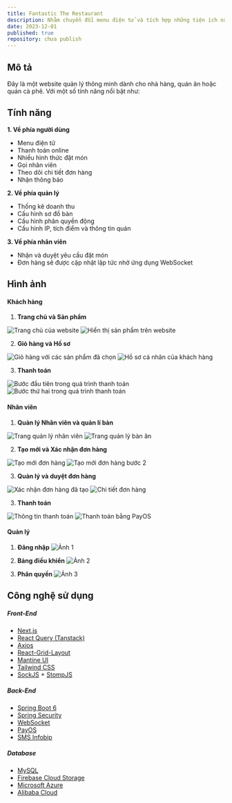 ```yaml
---
title: Fantastic The Restaurant
description: Nhằm chuyển đổi menu điện tử và tích hợp những tiện ích nâng cao trải nghiệm sử dụng dịch vụ của người dùng tại quán ăn, quán cà phê hoặc nhà hàng.
date: 2023-12-01
published: true
repository: chưa publish
---
```


## Mô tả
Đây là một website quản lý thông minh dành cho nhà hàng, quán ăn hoặc quán cà phê. Với một số tính năng nổi bật như:


## Tính năng
__1. Về phía người dùng__
- Menu điện tử
- Thanh toán online
- Nhiều hình thức đặt món
- Gọi nhân viên
- Theo dõi chi tiết đơn hàng
- Nhận thông báo

__2. Về phía quản lý__
- Thống kê doanh thu
- Cấu hình sơ đồ bàn
- Cấu hình phân quyền động
- Cấu hình IP, tích điểm và thông tin quán

__3. Về phía nhân viên__
- Nhận và duyệt yêu cầu đặt món
- Đơn hàng sẽ được cập nhật lặp tức nhờ ứng dụng WebSocket

## Hình ảnh

#### Khách hàng

1. **Trang chủ và Sản phẩm**
<div className="grid grid-cols-1 md:grid-cols-2 lg:grid-cols-2 gap-2">
    <img src="/projects/fantastic/root.jpg" alt="Trang chủ của website"/>
    <img src="/projects/fantastic/products.jpg" alt="Hiển thị sản phẩm trên website"/>
</div>

2. **Giỏ hàng và Hồ sơ**
<div className="grid grid-cols-1 md:grid-cols-2 lg:grid-cols-2 gap-2">
    <img src="/projects/fantastic/cart.jpg" alt="Giỏ hàng với các sản phẩm đã chọn"/>
    <img src="/projects/fantastic/profile.jpg" alt="Hồ sơ cá nhân của khách hàng"/>
</div>

3. **Thanh toán**
<div className="grid grid-cols-1 md:grid-cols-2 lg:grid-cols-2 gap-2">
    <img src="/projects/fantastic/checkout-1.jpg" alt="Bước đầu tiên trong quá trình thanh toán"/>
    <img src="/projects/fantastic/checkout-2.jpg" alt="Bước thứ hai trong quá trình thanh toán"/>
</div>

#### Nhân viên

1. **Quản lý Nhân viên và quản lí bàn**
<div className="grid grid-cols-1 md:grid-cols-2 lg:grid-cols-2 gap-2">
    <img src="/projects/fantastic/staff.png" alt="Trang quản lý nhân viên"/>
    <img src="/projects/fantastic/table.png" alt="Trang quản lý bàn ăn"/>
</div>

2. **Tạo mới và Xác nhận đơn hàng**
<div className="grid grid-cols-1 md:grid-cols-2 lg:grid-cols-2 gap-2">
    <img src="/projects/fantastic/create.png" alt="Tạo mới đơn hàng"/>
    <img src="/projects/fantastic/create_step2.png" alt="Tạo mới đơn hàng bước 2"/>
</div>

3. **Quản lý và duyệt đơn hàng**
<div className="grid grid-cols-1 md:grid-cols-2 lg:grid-cols-2 gap-2">
    <img src="/projects/fantastic/confirm.png" alt="Xác nhận đơn hàng đã tạo"/>
    <img src="/projects/fantastic/detail_order.png" alt="Chi tiết đơn hàng"/>
</div>


3. **Thanh toán**
<div className="grid grid-cols-1 md:grid-cols-2 lg:grid-cols-2 gap-2">
    <img src="/projects/fantastic/checkout_info.png" alt="Thông tin thanh toán"/>
    <img src="/projects/fantastic/checkout_payos.png" alt="Thanh toán bằng PayOS"/>
</div>

#### Quản lý

1. **Đăng nhập**
![Ảnh 1](/projects/fantastic/login.png)

2. **Bảng điều khiển**
![Ảnh 2](/projects/fantastic/dashboard.png)

3. **Phân quyền**
![Ảnh 3](/projects/fantastic/roles.png)


## Công nghệ sử dụng

##### Front-End

- [Next.js](https://nextjs.org/)
- [React Query (Tanstack)](https://react-query.tanstack.com/)
- [Axios](https://axios-http.com/)
- [React-Grid-Layout](https://react-grid-layout.github.io/react-grid-layout/)
- [Mantine UI](https://mantine.dev/)
- [Tailwind CSS](https://tailwindcss.com/)
- [SockJS](https://github.com/sockjs/sockjs-client) + [StompJS](https://stomp-js.github.io/stomp-websocket/)

##### Back-End

- [Spring Boot 6](https://spring.io/projects/spring-boot)
- [Spring Security](https://spring.io/projects/spring-security)
- [WebSocket](https://developer.mozilla.org/en-US/docs/Web/API/WebSocket)
- [PayOS](https://vietqr.io/danh-sach-api/payment-confirmation/)
- [SMS Infobip](https://www.infobip.com/)

##### Database

- [MySQL](https://www.mysql.com/)
- [Firebase Cloud Storage](https://firebase.google.com/products/storage)
- [Microsoft Azure](https://azure.microsoft.com/)
- [Alibaba Cloud](https://www.alibabacloud.com/)

